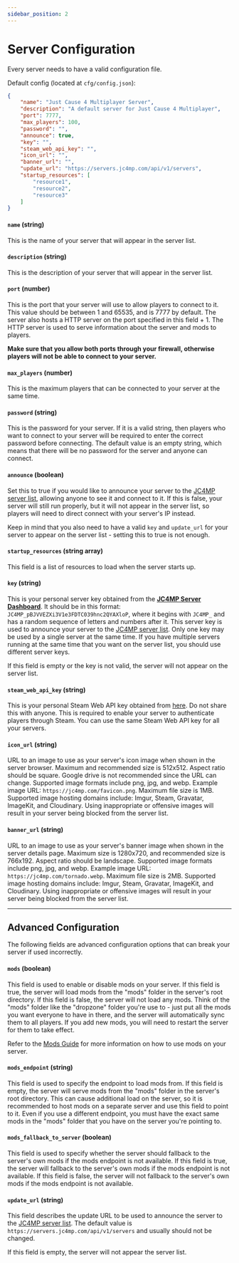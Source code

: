 ```yaml
---
sidebar_position: 2
---
```


# Server Configuration

Every server needs to have a valid configuration file.

Default config (located at `cfg/config.json`):
```json
{
    "name": "Just Cause 4 Multiplayer Server",
    "description": "A default server for Just Cause 4 Multiplayer",
    "port": 7777,
    "max_players": 100,
    "password": "",
    "announce": true,
    "key": "",
    "steam_web_api_key": "",
    "icon_url": "",
    "banner_url": "",
    "update_url": "https://servers.jc4mp.com/api/v1/servers",
    "startup_resources": [
        "resource1",
        "resource2",
        "resource3"
    ]
}
```


#### `name` (string)

This is the name of your server that will appear in the server list.

#### `description` (string)

This is the description of your server that will appear in the server list.

#### `port` (number)

This is the port that your server will use to allow players to connect to it. This value should be between 1 and 65535, and is 7777 by default. The server also hosts a HTTP server on the port specified in this field + 1. The HTTP server is used to serve information about the server and mods to players.

**Make sure that you allow both ports through your firewall, otherwise players will not be able to connect to your server.**

#### `max_players` (number)

This is the maximum players that can be connected to your server at the same time.

#### `password` (string)

This is the password for your server. If it is a valid string, then players who want to connect to your server will be required to enter the correct password before connecting. The default value is an empty string, which means that there will be no password for the server and anyone can connect.

#### `announce` (boolean)

Set this to true if you would like to announce your server to the [JC4MP server list](https://servers.jc4mp.com), allowing anyone to see it and connect to it. If this is false, your server will still run properly, but it will not appear in the server list, so players will need to direct connect with your server's IP instead.

Keep in mind that you also need to have a valid `key` and `update_url` for your server to appear on the server list - setting this to true is not enough.

#### `startup_resources` (string array)

This field is a list of resources to load when the server starts up. 

#### `key` (string)

This is your personal server key obtained from the **[JC4MP Server Dashboard](https://servers.jc4mp.com/dashboard)**. It should be in this format: `JC4MP_pBJVVEZXi3V1e3FDTC039hnc2QYAXloP`, where it begins with `JC4MP_` and has a random sequence of letters and numbers after it. This server key is used to announce your server to the [JC4MP server list](https://servers.jc4mp.com/). Only one key may be used by a single server at the same time. If you have multiple servers running at the same time that you want on the server list, you should use different server keys.

If this field is empty or the key is not valid, the server will not appear on the server list.

#### `steam_web_api_key` (string)

This is your personal Steam Web API key obtained from [here](https://steamcommunity.com/dev/apikey). Do not share this with anyone. This is required to enable your server to authenticate players through Steam. You can use the same Steam Web API key for all your servers.

#### `icon_url` (string)

URL to an image to use as your server's icon image when shown in the server browser. Maximum and recommended size is 512x512. Aspect ratio should be square. Google drive is not recommended since the URL can change. Supported image formats include png, jpg, and webp. Example image URL: `https://jc4mp.com/favicon.png`. Maximum file size is 1MB. Supported image hosting domains include: Imgur, Steam, Gravatar, ImageKit, and Cloudinary. Using inappropriate or offensive images will result in your server being blocked from the server list.

#### `banner_url` (string)

URL to an image to use as your server's banner image when shown in the server details page. Maximum size is 1280x720, and recommended size is 766x192. Aspect ratio should be landscape. Supported image formats include png, jpg, and webp. Example image URL: `https://jc4mp.com/tornado.webp`. Maximum file size is 2MB. Supported image hosting domains include: Imgur, Steam, Gravatar, ImageKit, and Cloudinary. Using inappropriate or offensive images will result in your server being blocked from the server list.


---

## Advanced Configuration

The following fields are advanced configuration options that can break your server if used incorrectly.

#### `mods` (boolean)

This field is used to enable or disable mods on your server. If this field is true, the server will load mods from the "mods" folder in the server's root directory. If this field is false, the server will not load any mods. Think of the "mods" folder like the "dropzone" folder you're use to - just put all the mods you want everyone to have in there, and the server will automatically sync them to all players. If you add new mods, you will need to restart the server for them to take effect.

Refer to the [Mods Guide](/mods/overview) for more information on how to use mods on your server.

#### `mods_endpoint` (string)

This field is used to specify the endpoint to load mods from. If this field is empty, the server will serve mods from the "mods" folder in the server's root directory. This can cause additional load on the server, so it is recommended to host mods on a separate server and use this field to point to it. Even if you use a different endpoint, you must have the exact same mods in the "mods" folder that you have on the server you're pointing to.

#### `mods_fallback_to_server` (boolean)

This field is used to specify whether the server should fallback to the server's own mods if the mods endpoint is not available. If this field is true, the server will fallback to the server's own mods if the mods endpoint is not available. If this field is false, the server will not fallback to the server's own mods if the mods endpoint is not available.

#### `update_url` (string)

This field describes the update URL to be used to announce the server to the [JC4MP server list](https://servers.jc4mp.com/). The default value is `https://servers.jc4mp.com/api/v1/servers` and usually should not be changed.

If this field is empty, the server will not appear the server list.
